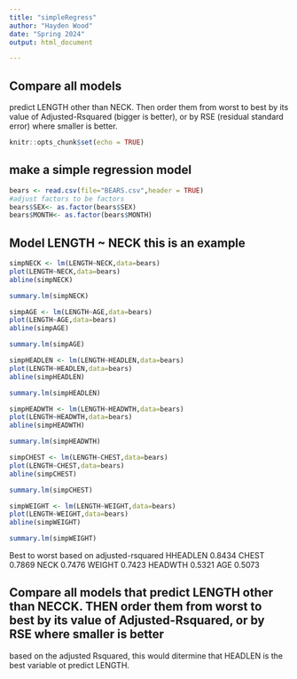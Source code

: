 ```yaml
---
title: "simpleRegress"
author: "Hayden Wood"
date: "Spring 2024"
output: html_document

---
```


## Compare all models   

predict LENGTH other than NECK. Then order them from worst to best by its value of Adjusted-Rsquared (bigger is better), or by RSE (residual standard error) where smaller is better.


```r
knitr::opts_chunk$set(echo = TRUE)
```

## make a simple regression model

```r
bears <- read.csv(file="BEARS.csv",header = TRUE)
#adjust factors to be factors
bears$SEX<- as.factor(bears$SEX)
bears$MONTH<- as.factor(bears$MONTH)
```



## Model LENGTH ~ NECK  this is an example  

```r
simpNECK <- lm(LENGTH~NECK,data=bears)
plot(LENGTH~NECK,data=bears)
abline(simpNECK)
```

```r
summary.lm(simpNECK)
```

```r
simpAGE <- lm(LENGTH~AGE,data=bears)
plot(LENGTH~AGE,data=bears)
abline(simpAGE)
```

```r
summary.lm(simpAGE)
```

```r
simpHEADLEN <- lm(LENGTH~HEADLEN,data=bears)
plot(LENGTH~HEADLEN,data=bears)
abline(simpHEADLEN)
```
```r
summary.lm(simpHEADLEN)
```
```r
simpHEADWTH <- lm(LENGTH~HEADWTH,data=bears)
plot(LENGTH~HEADWTH,data=bears)
abline(simpHEADWTH)
```
```r
summary.lm(simpHEADWTH)
```


```r
simpCHEST <- lm(LENGTH~CHEST,data=bears)
plot(LENGTH~CHEST,data=bears)
abline(simpCHEST)
```

```r
summary.lm(simpCHEST)
```

```r
simpWEIGHT <- lm(LENGTH~WEIGHT,data=bears)
plot(LENGTH~WEIGHT,data=bears)
abline(simpWEIGHT)
```

```r
summary.lm(simpWEIGHT)
```

Best to worst based on adjusted-rsquared
HHEADLEN 0.8434
CHEST 0.7869
NECK 0.7476
WEIGHT 0.7423
HEADWTH 0.5321
AGE 0.5073

## Compare all models that predict LENGTH other than NECCK. THEN order them from worst to best by its value of Adjusted-Rsquared, or by RSE where smaller is better

based on the adjusted Rsquared, this would ditermine that HEADLEN is the best variable ot predict LENGTH.

